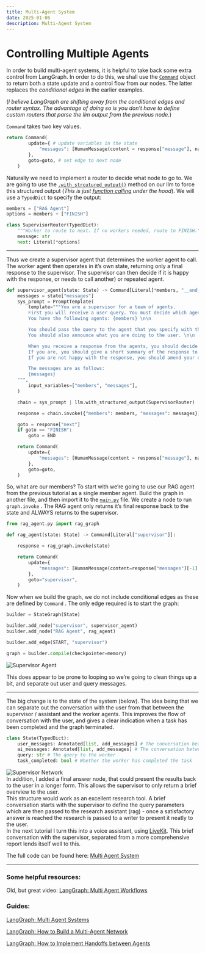 ```yaml
---
title: Multi-Agent System
date: 2025-01-06
description: Multi-Agent System
---
```


# Controlling Multiple Agents

In order to build multi-agent systems, it is helpful to take back some extra control from LangGraph. In order to do this, we shall use the [`Command`](https://langchain-ai.github.io/langgraph/concepts/low_level/#command) object to return both a state update and a control flow from our nodes. The latter replaces the *conditional edges* in the earlier examples.

(*I believe LangGraph are shifting away from the conditional edges and router syntax. The advantage of doing so is you don’t have to define custom routers that parse the llm output from the previous node.*)

`Command` takes two key values.

```python
return Command(
        update={ # update variables in the state
            "messages": [HumanMessage(content = response["message"], name = "supervisor")]
        },
        goto=goto, # set edge to next node
    )
```

Naturally we need to implement a router to decide what node to go to. We are going to use the [`.with_strcutured_output()`](https://python.langchain.com/docs/how_to/structured_output/) method on our llm to force this structured output (*This is just [function calling](https://www.datacamp.com/tutorial/open-ai-function-calling-tutorial) under the hood*). We will use a `TypedDict` to specify the output:

```python
members = ["RAG Agent"]
options = members + ["FINISH"]

class SupervisorRouter(TypedDict):
    """Worker to route to next. If no workers needed, route to FINISH."""
    message: str
    next: Literal[*options]
```

---

Thus we create a supervisor agent that determines the worker agent to call. The worker agent then operates in it’s own state, returning only a final response to the supervisor. The supervisor can then decide if it is happy with the response, or needs to call another) or repeated agent.

```python
def supervisor_agent(state: State) -> Command[Literal[*members, "__end__"]]:
    messages = state["messages"]
    sys_prompt = PromptTemplate(
        template="""You are a supervisor for a team of agents.
        First you will receive a user query. You must decide which agents to use to answer the user query.
        You have the following agents: {members} \n\n

        You should pass the query to the agent that you specify with the "next" field.
        You should also announce what you are doing to the user. \n\n

        When you receive a response from the agents, you should decide if you are happy with the response.
        If you are, you should give a short summary of the response to the user and terminate the conversation by passing "FINISH" to the "next" field.
        If you are not happy with the response, you should amend your query to the agent and call them again. \n\n

        The messages are as follows:
        {messages}
    """,
        input_variables=["members", "messages"],
    )

    chain = sys_prompt | llm.with_structured_output(SupervisorRouter)

    response = chain.invoke({"members": members, "messages": messages})

    goto = response["next"]
    if goto == "FINISH":
        goto = END

    return Command(
        update={
            "messages": [HumanMessage(content = response["message"], name = "supervisor")]
        },
        goto=goto,
    )
```

So, what are our members? To start with we’re going to use our RAG agent from the previous tutorial as a single member agent. Build the graph in another file, and then import it to the [`main.py`](http://main.py) file. We create a node to run `graph.invoke` . The RAG agent only returns it’s final response back to the state and ALWAYS returns to the supervisor.

```python
from rag_agent.py import rag_graph

def rag_agent(state: State) -> Command[Literal["supervisor"]]:

    response = rag_graph.invoke(state)

    return Command(
        update={
            "messages": [HumanMessage(content=response["messages"][-1].content, name="rag")]
        },
        goto="supervisor",
    )
```

Now when we build the graph, we do not include conditional edges as these are defined by `Command` . The only edge required is to start the graph:

```python
builder = StateGraph(State)

builder.add_node("supervisor", supervisor_agent)
builder.add_node("RAG Agent", rag_agent)

builder.add_edge(START, "supervisor")

graph = builder.compile(checkpointer=memory)
```

![Supervisor Agent](/images/multi-agent-1.png)

This does appear to be prone to looping so we’re going to clean things up a bit, and separate out user and query messages.

---

The big change is to the state of the system (below). The idea being that we can separate out the conversation with the user from that between the supervisor / assistant and the worker agents. This improves the flow of conversation with the user, and gives a clear indication when a task has been completed and the graph terminated.

```python
class State(TypedDict):
    user_messages: Annotated[list, add_messages] # The conversation between the user and the assistant
    ai_messages: Annotated[list, add_messages] # The conversation between the assistant and the worker
    query: str # The query to the worker
    task_completed: bool # Whether the worker has completed the task
```
<div style={{ display: 'flex', alignItems: 'center' }}>
  <img src="/images/multi-agent-2.png" alt="Supervisor Network" style={{ width: '30%', marginRight: '25px' }} />
  <div>
    <span>In addition, I added a final answer node, that could present the results back to the user in a longer form. This allows the supervisor to only return a brief overview to the user.</span>
    <br />
    <span>This structure would work as an excellent research tool. A brief conversation starts with the supervisor to define the query parameters which are then passed to the research assistant (rag) - once a satisfactory answer is reached the research is passed to a writer to present it neatly to the user.</span>
    <br />
    <span>In the next tutorial I turn this into a voice assistant, using <a href="https://livekit.io/">LiveKit</a>. This brief conversation with the supervisor, separated from a more comprehensive report lends itself well to this.</span>
  </div>
</div>







The full code can be found here: [Multi Agent System](https://github.com/lchavasse/langgraph-tutorial/blob/main/multi_agent_example.py)

---

### Some helpful resources:

Old, but great video: [LangGraph: Multi Agent Workflows](https://blog.langchain.dev/langgraph-multi-agent-workflows/)


### Guides:

[LangGraph: Multi Agent Systems](https://langchain-ai.github.io/langgraph/concepts/multi_agent/)

[LangGraph: How to Build a Multi-Agent Network](https://langchain-ai.github.io/langgraph/how-tos/multi-agent-network/#using-with-a-prebuilt-react-agent)

[LangGraph: How to Implement Handoffs between Agents](https://langchain-ai.github.io/langgraph/how-tos/agent-handoffs/#implement-handoffs-using-command)